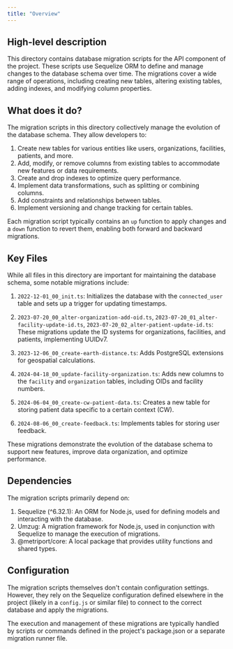 ```yaml
---
title: "Overview"
---
```


## High-level description
This directory contains database migration scripts for the API component of the project. These scripts use Sequelize ORM to define and manage changes to the database schema over time. The migrations cover a wide range of operations, including creating new tables, altering existing tables, adding indexes, and modifying column properties.

## What does it do?
The migration scripts in this directory collectively manage the evolution of the database schema. They allow developers to:

1. Create new tables for various entities like users, organizations, facilities, patients, and more.
2. Add, modify, or remove columns from existing tables to accommodate new features or data requirements.
3. Create and drop indexes to optimize query performance.
4. Implement data transformations, such as splitting or combining columns.
5. Add constraints and relationships between tables.
6. Implement versioning and change tracking for certain tables.

Each migration script typically contains an `up` function to apply changes and a `down` function to revert them, enabling both forward and backward migrations.

## Key Files
While all files in this directory are important for maintaining the database schema, some notable migrations include:

1. `2022-12-01_00_init.ts`: Initializes the database with the `connected_user` table and sets up a trigger for updating timestamps.

2. `2023-07-20_00_alter-organization-add-oid.ts`, `2023-07-20_01_alter-facility-update-id.ts`, `2023-07-20_02_alter-patient-update-id.ts`: These migrations update the ID systems for organizations, facilities, and patients, implementing UUIDv7.

3. `2023-12-06_00_create-earth-distance.ts`: Adds PostgreSQL extensions for geospatial calculations.

4. `2024-04-18_00_update-facility-organization.ts`: Adds new columns to the `facility` and `organization` tables, including OIDs and facility numbers.

5. `2024-06-04_00_create-cw-patient-data.ts`: Creates a new table for storing patient data specific to a certain context (CW).

6. `2024-08-06_00_create-feedback.ts`: Implements tables for storing user feedback.

These migrations demonstrate the evolution of the database schema to support new features, improve data organization, and optimize performance.

## Dependencies
The migration scripts primarily depend on:

1. Sequelize (^6.32.1): An ORM for Node.js, used for defining models and interacting with the database.
2. Umzug: A migration framework for Node.js, used in conjunction with Sequelize to manage the execution of migrations.
3. @metriport/core: A local package that provides utility functions and shared types.

## Configuration
The migration scripts themselves don't contain configuration settings. However, they rely on the Sequelize configuration defined elsewhere in the project (likely in a `config.js` or similar file) to connect to the correct database and apply the migrations.

The execution and management of these migrations are typically handled by scripts or commands defined in the project's package.json or a separate migration runner file.